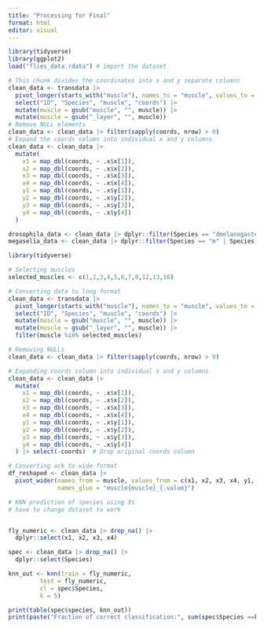 ```yaml
---
title: "Processing for Final"
format: html
editor: visual
---
```


```r
library(tidyverse)
library(ggplot2)
load("flies_data.rdata") # import the dataset
```

```r
# This chunk divides the coordinates into x and y separate columns
clean_data <- transdata |>  
  pivot_longer(starts_with("muscle"), names_to = "muscle", values_to = "coords") |>
  select("ID", "Species", "muscle", "coords") |> 
  mutate(muscle = gsub("muscle", "", muscle)) |>
  mutate(muscle = gsub("_layer", "", muscle))
# Remove NULL elements
clean_data <- clean_data |> filter(sapply(coords, nrow) > 0)
# Expand the coords column into individual x and y columns
clean_data <- clean_data |>
  mutate(
    x1 = map_dbl(coords, ~ .x$x[1]),
    x2 = map_dbl(coords, ~ .x$x[2]),
    x3 = map_dbl(coords, ~ .x$x[3]),
    x4 = map_dbl(coords, ~ .x$x[4]),
    y1 = map_dbl(coords, ~ .x$y[1]),
    y2 = map_dbl(coords, ~ .x$y[2]),
    y3 = map_dbl(coords, ~ .x$y[3]),
    y4 = map_dbl(coords, ~ .x$y[4])
  )

drosophila_data <- clean_data |> dplyr::filter(Species == "dmelanogaster" | Species == "dsantomea")
megaselia_data <- clean_data |> dplyr::filter(Species == "m" | Species == "dsantomea")
```

```r
library(tidyverse)

# Selecting muscles
selected_muscles <- c(1,2,3,4,5,6,7,8,12,13,16)

# Converting data to long format
clean_data <- transdata |>  
  pivot_longer(starts_with("muscle"), names_to = "muscle", values_to = "coords") |>
  select("ID", "Species", "muscle", "coords") |> 
  mutate(muscle = gsub("muscle", "", muscle)) |>  
  mutate(muscle = gsub("_layer", "", muscle)) |>  
  filter(muscle %in% selected_muscles)  

# Removing NULLs
clean_data <- clean_data |> filter(sapply(coords, nrow) > 0)

# Expanding coords column into individual x and y columns
clean_data <- clean_data |>
  mutate(
    x1 = map_dbl(coords, ~ .x$x[1]),
    x2 = map_dbl(coords, ~ .x$x[2]),
    x3 = map_dbl(coords, ~ .x$x[3]),
    x4 = map_dbl(coords, ~ .x$x[4]),
    y1 = map_dbl(coords, ~ .x$y[1]),
    y2 = map_dbl(coords, ~ .x$y[2]),
    y3 = map_dbl(coords, ~ .x$y[3]),
    y4 = map_dbl(coords, ~ .x$y[4])
  ) |> select(-coords)  # Drop original coords column

# Converting ack to wide format
df_reshaped <- clean_data |> 
  pivot_wider(names_from = muscle, values_from = c(x1, x2, x3, x4, y1, y2, y3, y4), 
              names_glue = "muscle{muscle}_{.value}")


```

```r
# KNN prediction of species using Xs
# have to change dataset to work 


fly_numeric <- clean_data |> drop_na() |>
  dplyr::select(x1, x2, x3, x4)

spec <- clean_data |> drop_na() |>
  dplyr::select(Species)

knn_out <- knn(train = fly_numeric, 
         test = fly_numeric, 
         cl = spec$Species, 
         k = 5)

print(table(spec$species, knn_out))
print(paste("Fraction of correct classification:", sum(spec$Species ==knn_out)/length(spec$Species)))



```

